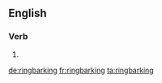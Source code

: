 ==English==

===Verb===
{{head|en}}

# {{present participle of|ringbark|lang=en}}

[[de:ringbarking]]
[[fr:ringbarking]]
[[ta:ringbarking]]